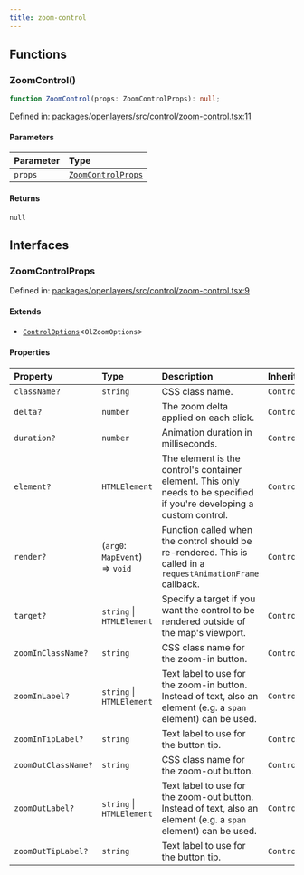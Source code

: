 ```yaml
---
title: zoom-control
---
```


## Functions

### ZoomControl()

```ts
function ZoomControl(props: ZoomControlProps): null;
```

Defined in: [packages/openlayers/src/control/zoom-control.tsx:11](https://github.com/nickdutto/react-gis/blob/main/packages/openlayers/src/control/zoom-control.tsx#L11)

#### Parameters

| Parameter | Type                                    |
| :-------- | :-------------------------------------- |
| `props`   | [`ZoomControlProps`](#zoomcontrolprops) |

#### Returns

`null`

## Interfaces

### ZoomControlProps

Defined in: [packages/openlayers/src/control/zoom-control.tsx:9](https://github.com/nickdutto/react-gis/blob/main/packages/openlayers/src/control/zoom-control.tsx#L9)

#### Extends

- [`ControlOptions`](use-control.mdx#controloptions)\<`OlZoomOptions`\>

#### Properties

| Property                                          | Type                           | Description                                                                                                            | Inherited from                    |
| :------------------------------------------------ | :----------------------------- | :--------------------------------------------------------------------------------------------------------------------- | :-------------------------------- |
| <a id="classname"></a> `className?`               | `string`                       | CSS class name.                                                                                                        | `ControlOptions.className`        |
| <a id="delta"></a> `delta?`                       | `number`                       | The zoom delta applied on each click.                                                                                  | `ControlOptions.delta`            |
| <a id="duration"></a> `duration?`                 | `number`                       | Animation duration in milliseconds.                                                                                    | `ControlOptions.duration`         |
| <a id="element"></a> `element?`                   | `HTMLElement`                  | The element is the control's container element. This only needs to be specified if you're developing a custom control. | `ControlOptions.element`          |
| <a id="render"></a> `render?`                     | (`arg0`: `MapEvent`) => `void` | Function called when the control should be re-rendered. This is called in a `requestAnimationFrame` callback.          | `ControlOptions.render`           |
| <a id="target"></a> `target?`                     | `string` \| `HTMLElement`      | Specify a target if you want the control to be rendered outside of the map's viewport.                                 | `ControlOptions.target`           |
| <a id="zoominclassname"></a> `zoomInClassName?`   | `string`                       | CSS class name for the zoom-in button.                                                                                 | `ControlOptions.zoomInClassName`  |
| <a id="zoominlabel"></a> `zoomInLabel?`           | `string` \| `HTMLElement`      | Text label to use for the zoom-in button. Instead of text, also an element (e.g. a `span` element) can be used.        | `ControlOptions.zoomInLabel`      |
| <a id="zoomintiplabel"></a> `zoomInTipLabel?`     | `string`                       | Text label to use for the button tip.                                                                                  | `ControlOptions.zoomInTipLabel`   |
| <a id="zoomoutclassname"></a> `zoomOutClassName?` | `string`                       | CSS class name for the zoom-out button.                                                                                | `ControlOptions.zoomOutClassName` |
| <a id="zoomoutlabel"></a> `zoomOutLabel?`         | `string` \| `HTMLElement`      | Text label to use for the zoom-out button. Instead of text, also an element (e.g. a `span` element) can be used.       | `ControlOptions.zoomOutLabel`     |
| <a id="zoomouttiplabel"></a> `zoomOutTipLabel?`   | `string`                       | Text label to use for the button tip.                                                                                  | `ControlOptions.zoomOutTipLabel`  |
